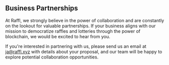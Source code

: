 ## Business Partnerships

At Raffl, we strongly believe in the power of collaboration and are constantly on the lookout for valuable partnerships. If your business aligns with our mission to democratize raffles and lotteries through the power of blockchain, we would be excited to hear from you.

If you're interested in partnering with us, please send us an email at [ja@raffl.xyz](mailto:ja@raffl.xyz) with details about your proposal, and our team will be happy to explore potential collaboration opportunities.
